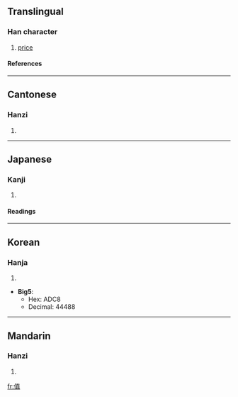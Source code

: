 {{see|値}}

==Translingual==
===Han character===
{{Han char|rn=9|rad=人|as=08|sn=10|four=2421<sub>6</sub>|canj=人十月一 (OJBM)}}
# [[price]]
====References====
{{Han ref|kx=0109.171|hdz=10171.080|uh=503C|ud=20540}}
----
==Cantonese==
===Hanzi===
{{yue-hanzi|jyut=|y=jik6}}
# {{defn|Cantonese}}
----
==Japanese==
===Kanji===
{{ja-kanji|grade=|rs=人08}}
# {{defn|Japanese}}
====Readings====
{{ja-readings|on=[[ち]] (chi), [[ちょく]] (choku)|kun=[[ね]] (ne), [[あたい]] (atai), [[あう]] (au)}}
----
==Korean==
===Hanja===
{{ko-hanja|hangeul=치|rv=chi|mr=ch'i}}
# {{defn|Korean}}

* '''Big5''':
** Hex: ADC8
** Decimal: 44488
----
==Mandarin==
===Hanzi===
{{cmn-hanzi|pin=[[zhí]] (zhi2)|wg=chih<sup>2</sup>}}
# {{defn|Mandarin}}

[[fr:值]]